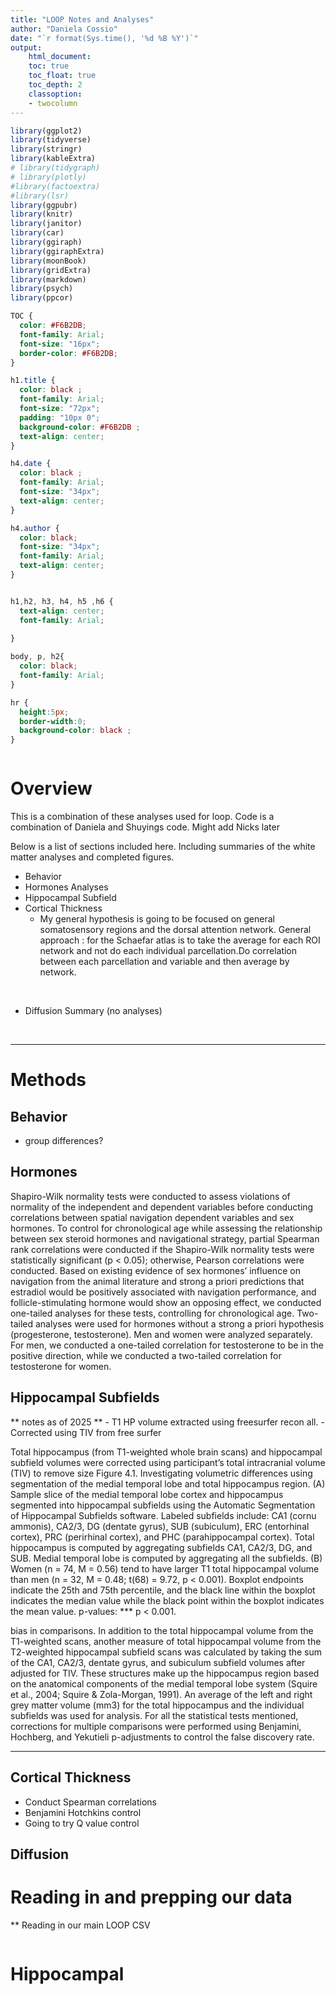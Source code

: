 ```yaml
---
title: "LOOP Notes and Analyses"
author: "Daniela Cossio"
date: "`r format(Sys.time(), '%d %B %Y')`"
output:
    html_document:
    toc: true
    toc_float: true
    toc_depth: 2
    classoption:
    - twocolumn
---
```


```r
library(ggplot2)
library(tidyverse)
library(stringr)
library(kableExtra)
# library(tidygraph)
# library(plotly)
#library(factoextra)
#library(lsr)
library(ggpubr)
library(knitr)
library(janitor)
library(car)
library(ggiraph)
library(ggiraphExtra)
library(moonBook)
library(gridExtra)
library(markdown)
library(psych)
library(ppcor)
```



```css
TOC {
  color: #F6B2DB;
  font-family: Arial;
  font-size: "16px"; 
  border-color: #F6B2DB;
}

h1.title {
  color: black ;
  font-family: Arial;
  font-size: "72px";
  padding: "10px 0";
  background-color: #F6B2DB ;
  text-align: center;
}

h4.date {
  color: black ;
  font-family: Arial;
  font-size: "34px";
  text-align: center;
}

h4.author {
  color: black;
  font-size: "34px";
  font-family: Arial;
  text-align: center;
}


h1,h2, h3, h4, h5 ,h6 {
  text-align: center;
  font-family: Arial;
  
}

body, p, h2{
  color: black; 
  font-family: Arial;
}

hr {
  height:5px;
  border-width:0;
  background-color: black ;
}



```

# **Overview** 

This is a combination of these analyses used for loop. Code is a combination of Daniela and Shuyings code. Might add Nicks later

Below is a list of sections included here. Including summaries of the white matter analyses and completed figures. 

* Behavior
* Hormones Analyses
* Hippocampal Subfield 
* Cortical Thickness  
    * My general hypothesis is going to be focused on general somatosensory regions and the dorsal attention network. General approach : for the Schaefar atlas is to take the average for each ROI network and not do each individual parcellation.Do correlation between each parcellation and variable and then average by network. 
    
<br>

* Diffusion Summary (no analyses)

<br>

<hr>

# Methods {.tabset .tabset-pills}
## Behavior 
* group differences?

## Hormones

Shapiro-Wilk normality tests were conducted to assess violations of normality of the independent and dependent variables before conducting correlations between spatial navigation dependent variables and sex hormones. To control for chronological age while assessing the relationship between sex steroid hormones and navigational strategy, partial Spearman rank correlations were conducted if the Shapiro-Wilk normality tests were statistically significant (p < 0.05); otherwise, Pearson correlations were conducted. Based on existing evidence of sex hormones’ influence on navigation from the animal literature and strong a priori predictions that estradiol would be positively associated with navigation performance, and follicle-stimulating hormone would show an opposing effect, we conducted one-tailed analyses for these tests, controlling for chronological age. Two-tailed analyses were used for hormones without a strong a priori hypothesis (progesterone, testosterone). Men and women were analyzed separately. For men, we conducted a one-tailed correlation for testosterone to be in the positive direction, while we conducted a two-tailed correlation for testosterone for women. 

## Hippocampal Subfields

** notes as of 2025 **
- T1 HP volume extracted using freesurfer recon all.
- Corrected using TIV from free surfer 

Total hippocampus (from T1-weighted whole brain scans) and hippocampal subfield volumes were corrected using participant’s total intracranial volume (TIV) to remove size
Figure 4.1. Investigating volumetric differences using segmentation of the medial temporal lobe and total hippocampus region. (A) Sample slice of the medial temporal lobe cortex and hippocampus segmented into hippocampal subfields using the Automatic Segmentation of Hippocampal Subfields software. Labeled subfields include: CA1 (cornu ammonis), CA2/3, DG (dentate gyrus), SUB (subiculum), ERC (entorhinal cortex), PRC (perirhinal cortex), and PHC (parahippocampal cortex). Total hippocampus is computed by aggregating subfields CA1, CA2/3, DG, and SUB. Medial temporal lobe is computed by aggregating all the subfields. (B) Women (n = 74, M = 0.56) tend to have larger T1 total hippocampal volume than men (n = 32, M = 0.48; t(68) = 9.72, p < 0.001). Boxplot endpoints indicate the 25th and 75th percentile, and the black line within the boxplot indicates the median value while the black point within the boxplot indicates the mean value. p-values: *** p < 0.001.
<br> 

bias in comparisons. In addition to the total hippocampal volume from the T1-weighted scans, another measure of total hippocampal volume from the T2-weighted hippocampal subfield scans was calculated by taking the sum of the CA1, CA2/3, dentate gyrus, and subiculum subfield volumes after adjusted for TIV. These structures make up the hippocampus region based on the anatomical components of the medial temporal lobe system (Squire et al., 2004; Squire & Zola-Morgan, 1991). An average of the left and right grey matter volume (mm3) for the total hippocampus and the individual subfields was used for analysis. For all the statistical tests mentioned, corrections for multiple comparisons were performed using Benjamini, Hochberg, and Yekutieli p-adjustments to control the false discovery rate.

<hr>


## Cortical Thickness

* Conduct Spearman correlations
* Benjamini Hotchkins control
* Going to try Q value control


## Diffusion




# Reading in and prepping our data 

** Reading in our main LOOP CSV

```r

```



# Hippocampal 